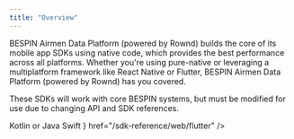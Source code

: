 ```yaml
---
title: "Overview"
---
```


BESPIN Airmen Data Platform (powered by Rownd) builds the core of its mobile app SDKs using native code, which provides the best performance across all platforms. Whether you're using pure-native or leveraging a multiplatform framework like React Native or Flutter, BESPIN Airmen Data Platform (powered by Rownd) has you covered.

These SDKs will work with core BESPIN systems, but must be modified for use due to changing API and SDK references.  


<CardGroup>
    <Card
        title="Android"
        icon="android"
        href="/sdk-reference/web/android"
    >
        Kotlin or Java
    </Card>
    <Card
        title="iOS"
        icon="apple"
        href="/sdk-reference/mobile/ios"
    >
        Swift
    </Card>
    <Card
        title="Flutter"
        icon={<svg
                class="h-6 w-6 bg-primary dark:bg-primary-light"
                style={{
                    "-webkit-mask-image": "url('/images/flutter.svg')",
                    "-webkit-mask-repeat": "no-repeat",
                    "-webkit-mask-position": "center center",
                }}
            />}
        href="/sdk-reference/web/flutter"
    />
    <Card
        title="React Native"
        icon="react"
        href="/sdk-reference/web/react-native"
    />
</CardGroup>
